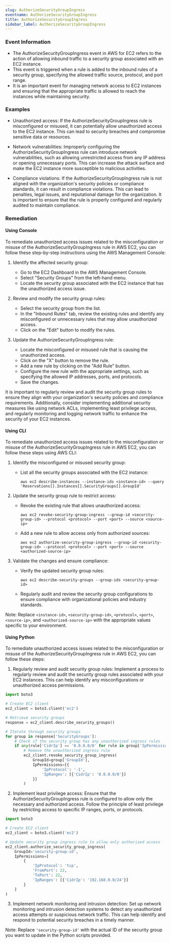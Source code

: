```yaml
--- 
slug: AuthorizeSecurityGroupIngress
eventname: AuthorizeSecurityGroupIngress
title: AuthorizeSecurityGroupIngress
sidebar_label: AuthorizeSecurityGroupIngress
---
```

                       
### Event Information

- The AuthorizeSecurityGroupIngress event in AWS for EC2 refers to the action of allowing inbound traffic to a security group associated with an EC2 instance.
- This event is triggered when a rule is added to the inbound rules of a security group, specifying the allowed traffic source, protocol, and port range.
- It is an important event for managing network access to EC2 instances and ensuring that the appropriate traffic is allowed to reach the instances while maintaining security.


### Examples

- Unauthorized access: If the AuthorizeSecurityGroupIngress rule is misconfigured or misused, it can potentially allow unauthorized access to the EC2 instance. This can lead to security breaches and compromise sensitive data or resources.

- Network vulnerabilities: Improperly configuring the AuthorizeSecurityGroupIngress rule can introduce network vulnerabilities, such as allowing unrestricted access from any IP address or opening unnecessary ports. This can increase the attack surface and make the EC2 instance more susceptible to malicious activities.

- Compliance violations: If the AuthorizeSecurityGroupIngress rule is not aligned with the organization's security policies or compliance standards, it can result in compliance violations. This can lead to penalties, legal issues, and reputational damage for the organization. It is important to ensure that the rule is properly configured and regularly audited to maintain compliance.

### Remediation

#### Using Console

To remediate unauthorized access issues related to the misconfiguration or misuse of the AuthorizeSecurityGroupIngress rule in AWS EC2, you can follow these step-by-step instructions using the AWS Management Console:

1. Identify the affected security group: 
   - Go to the EC2 Dashboard in the AWS Management Console.
   - Select "Security Groups" from the left-hand menu.
   - Locate the security group associated with the EC2 instance that has the unauthorized access issue.

2. Review and modify the security group rules:
   - Select the security group from the list.
   - In the "Inbound Rules" tab, review the existing rules and identify any misconfigured or unnecessary rules that may allow unauthorized access.
   - Click on the "Edit" button to modify the rules.

3. Update the AuthorizeSecurityGroupIngress rule:
   - Locate the misconfigured or misused rule that is causing the unauthorized access.
   - Click on the "X" button to remove the rule.
   - Add a new rule by clicking on the "Add Rule" button.
   - Configure the new rule with the appropriate settings, such as specifying the allowed IP addresses, ports, and protocols.
   - Save the changes.

It is important to regularly review and audit the security group rules to ensure they align with your organization's security policies and compliance requirements. Additionally, consider implementing additional security measures like using network ACLs, implementing least privilege access, and regularly monitoring and logging network traffic to enhance the security of your EC2 instances.

#### Using CLI

To remediate unauthorized access issues related to the misconfiguration or misuse of the AuthorizeSecurityGroupIngress rule in AWS EC2, you can follow these steps using AWS CLI:

1. Identify the misconfigured or misused security group:
   - List all the security groups associated with the EC2 instance:
     ```
     aws ec2 describe-instances --instance-ids <instance-id> --query 'Reservations[].Instances[].SecurityGroups[].GroupId'
     ```

2. Update the security group rule to restrict access:
   - Revoke the existing rule that allows unauthorized access:
     ```
     aws ec2 revoke-security-group-ingress --group-id <security-group-id> --protocol <protocol> --port <port> --source <source-ip>
     ```
   - Add a new rule to allow access only from authorized sources:
     ```
     aws ec2 authorize-security-group-ingress --group-id <security-group-id> --protocol <protocol> --port <port> --source <authorized-source-ip>
     ```

3. Validate the changes and ensure compliance:
   - Verify the updated security group rules:
     ```
     aws ec2 describe-security-groups --group-ids <security-group-id>
     ```
   - Regularly audit and review the security group configurations to ensure compliance with organizational policies and industry standards.

Note: Replace `<instance-id>`, `<security-group-id>`, `<protocol>`, `<port>`, `<source-ip>`, and `<authorized-source-ip>` with the appropriate values specific to your environment.

#### Using Python

To remediate unauthorized access issues related to the misconfiguration or misuse of the AuthorizeSecurityGroupIngress rule in AWS EC2, you can follow these steps:

1. Regularly review and audit security group rules: Implement a process to regularly review and audit the security group rules associated with your EC2 instances. This can help identify any misconfigurations or unauthorized access permissions.

```python
import boto3

# Create EC2 client
ec2_client = boto3.client('ec2')

# Retrieve security groups
response = ec2_client.describe_security_groups()

# Iterate through security groups
for group in response['SecurityGroups']:
    # Check if the security group has any unauthorized ingress rules
    if any(rule['CidrIp'] == '0.0.0.0/0' for rule in group['IpPermissions']):
        # Remove the unauthorized ingress rule
        ec2_client.revoke_security_group_ingress(
            GroupId=group['GroupId'],
            IpPermissions=[{
                'IpProtocol': '-1',
                'IpRanges': [{'CidrIp': '0.0.0.0/0'}]
            }]
        )
```

2. Implement least privilege access: Ensure that the AuthorizeSecurityGroupIngress rule is configured to allow only the necessary and authorized access. Follow the principle of least privilege by restricting access to specific IP ranges, ports, or protocols.

```python
import boto3

# Create EC2 client
ec2_client = boto3.client('ec2')

# Update security group ingress rule to allow only authorized access
ec2_client.authorize_security_group_ingress(
    GroupId='security-group-id',
    IpPermissions=[
        {
            'IpProtocol': 'tcp',
            'FromPort': 22,
            'ToPort': 22,
            'IpRanges': [{'CidrIp': '192.168.0.0/24'}]
        }
    ]
)
```

3. Implement network monitoring and intrusion detection: Set up network monitoring and intrusion detection systems to detect any unauthorized access attempts or suspicious network traffic. This can help identify and respond to potential security breaches in a timely manner.

Note: Replace `'security-group-id'` with the actual ID of the security group you want to update in the Python scripts provided.


 